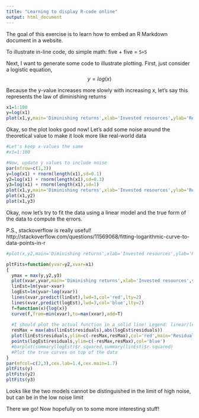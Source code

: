 ```yaml
---
title: "Learning to display R-code online"
output: html_document
---
```


The goal of this exercise is to learn how to embed an R Markdown document in a website.

To illustrate in-line code, do simple math: 
five + five = `5+5`

Next, I want to generate some code to illustrate plotting. First, just consider a logistic equation, $$y=log(x)$$

Because the y-value increases more slowly with increasing x, let's say this represents the law of diminishing returns

```r
x1=1:100
y=log(x1)
plot(x1,y,main='Diminishing returns',xlab='Invested resources',ylab='Return on investment',font.lab=2)
```

Okay, so the plot looks good now! Let's add some noise around the theoretical value to make it look more like real-world data

```r
#Let's keep x-values the same
#x1=1:100

#Now, update y values to include noise
par(mfrow=c(1,3))
y=log(x1) + rnorm(length(x1),sd=0.1)
y2=log(x1) + rnorm(length(x1),sd=0.3)
y3=log(x1) + rnorm(length(x1),sd=1)
plot(x1,y,main='Diminishing returns',xlab='Invested resources',ylab='Return on investment',font.lab=2)
plot(x1,y2)
plot(x1,y3)
```


Okay, now let's try to fit the data using a linear model and the true form of the data to compute the errors.

P.S., stackoverflow is really useful!
http://stackoverflow.com/questions/11569068/fitting-logarithmic-curve-to-data-points-in-r

```r
#plot(x,y2,main='Diminishing returns',xlab='Invested resources',ylab='Return on investment',font.lab=2)

pltFits=function(yvar=y2,xvar=x1)
{
  ymax = max(y,y2,y3)
  plot(xvar,yvar,main='Diminishing returns',xlab='Invested resources',ylab='Return on investment',font.lab=2,ylim=c(0,ymax))
  linEst=lm(yvar~xvar)
  logEst=lm(yvar~log(xvar))
  lines(xvar,predict(linEst),lwd=3,col='red',lty=2)
  lines(xvar,predict(logEst),lwd=3,col='blue',lty=2)
  f=function(x){log(x)}
  curve(f,from=min(xvar),to=max(xvar),add=T)
  
  #I should plot the actual function in a solid line! Legend: linear/log estimates and true function
  resMax = max(abs(linEst$residuals),abs(logEst$residuals))
  plot(linEst$residuals,ylim=c(-resMax,resMax),col='red',main='Residuals',xlab='Invested resources',ylab='Residuals',font.lab=2)
  points(logEst$residuals,ylim=c(-resMax,resMax),col='blue')
  #barplot(summary(logEst)$r.squared,summary(linEst)$r.squared)
  #Plot the true curves on top of the data
}
par(mfcol=c(2,3),cex.lab=1.4,cex.main=1.7)
pltFits(y)
pltFits(y2)
pltFits(y3)

```

Looks like the two models cannot be distinguished in the limit of high noise, but can be in the low noise limit

There we go! Now hopefully on to some more interesting stuff!

